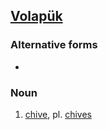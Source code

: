 ==[[Volapük]]==

===Alternative forms===
*{{l|vo|bebuyl}}

===Noun===
{{infl|vo|noun}}

# [[chive]], pl. [[chives]]